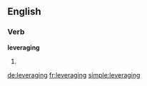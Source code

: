 ==English==

===Verb===
'''leveraging'''

# {{present participle of|leverage}}

[[de:leveraging]]
[[fr:leveraging]]
[[simple:leveraging]]